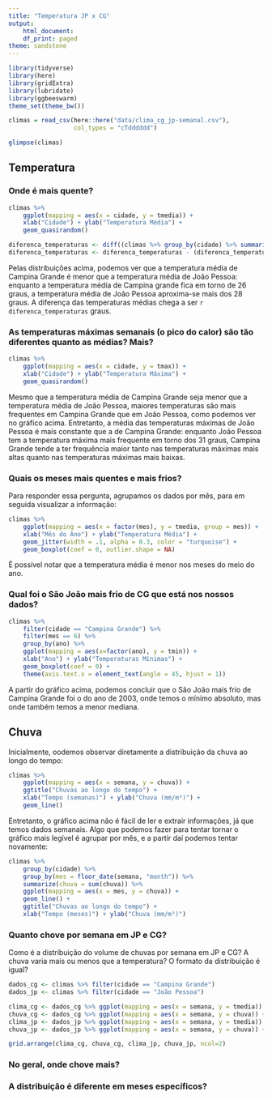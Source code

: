 ```yaml
---
title: "Temperatura JP x CG"
output:
    html_document:
    df_print: paged
theme: sandstone
---
```


```r
library(tidyverse)
library(here)
library(gridExtra)
library(lubridate)
library(ggbeeswarm)
theme_set(theme_bw())
```

```r
climas = read_csv(here::here("data/clima_cg_jp-semanal.csv"), 
                  col_types = "cTdddddd")

glimpse(climas)
```

## Temperatura

### Onde é mais quente?

```r
climas %>%
    ggplot(mapping = aes(x = cidade, y = tmedia)) + 
    xlab("Cidade") + ylab("Temperatura Média") +
    geom_quasirandom()
```

```r
diferenca_temperaturas <- diff((climas %>% group_by(cidade) %>% summarize(temp_media = mean(tmedia)))$temp_media)
diferenca_temperaturas <- diferenca_temperaturas - (diferenca_temperaturas %% 0.01)
```

Pelas distribuições acima, podemos ver que a temperatura média de Campina Grande é menor que a temperatura média de João Pessoa: enquanto a temperatura média de Campina grande fica em torno de 26 graus, a temperatura média de João Pessoa aproxima-se mais dos 28 graus. A diferença das temperaturas médias chega a ser `r diferenca_temperaturas` graus.

### As temperaturas máximas semanais (o pico do calor) são tão diferentes quanto as médias? Mais?

```r
climas %>%
    ggplot(mapping = aes(x = cidade, y = tmax)) +
    xlab("Cidade") + ylab("Temperatura Máxima") +
    geom_quasirandom()
```

Mesmo que a temperatura média de Campina Grande seja menor que a temperatura média de João Pessoa, maiores temperaturas são mais frequentes em Campina Grande que em João Pessoa, como podemos ver no gráfico acima. Entretanto, a média das temperaturas máximas de João Pessoa é mais constante que a de Campina Grande: enquanto João Pessoa tem a temperatura máxima mais frequente em torno dos 31 graus, Campina Grande tende a ter frequência maior tanto nas temperaturas máximas mais altas quanto nas temperaturas máximas mais baixas.

### Quais os meses mais quentes e mais frios?

Para responder essa pergunta, agrupamos os dados por mês, para em seguida visualizar a informação:

```r
climas %>%
    ggplot(mapping = aes(x = factor(mes), y = tmedia, group = mes)) +
    xlab("Mês do Ano") + ylab("Temperatura Média") +
    geom_jitter(width = .1, alpha = 0.3, color = "turquoise") + 
    geom_boxplot(coef = 0, outlier.shape = NA)
```
É possível notar que a temperatura média é menor nos meses do meio do ano.

### Qual foi o São João  mais frio de CG que está nos nossos dados?

```r
climas %>%
    filter(cidade == "Campina Grande") %>%
    filter(mes == 6) %>%
    group_by(ano) %>%
    ggplot(mapping = aes(x=factor(ano), y = tmin)) +
    xlab("Ano") + ylab("Temperaturas Mínimas") +
    geom_boxplot(coef = 0) + 
    theme(axis.text.x = element_text(angle = 45, hjust = 1))
```
A partir do gráfico acima, podemos concluir que o São João mais frio de Campina Grande foi o do ano de 2003, onde temos o mínimo absoluto, mas onde também temos a menor mediana.

## Chuva

Inicialmente, oodemos observar diretamente a distribuição da chuva ao longo do tempo:

```r
climas %>%
    ggplot(mapping = aes(x = semana, y = chuva)) + 
    ggtitle("Chuvas ao longo do tempo") +
    xlab("Tempo (semanas)") + ylab("Chuva (mm/m³)") +
    geom_line()
```

Entretanto, o gráfico acima não é fácil de ler e extrair informações, já que temos dados semanais. Algo que podemos fazer para tentar tornar o gráfico mais legível é agrupar por mês, e a partir daí podemos tentar novamente:

```r
climas %>%
    group_by(cidade) %>%
    group_by(mes = floor_date(semana, "month")) %>%
    summarize(chuva = sum(chuva)) %>%
    ggplot(mapping = aes(x = mes, y = chuva)) + 
    geom_line() +
    ggtitle("Chuvas ao longo do tempo") +
    xlab("Tempo (meses)") + ylab("Chuva (mm/m³)")
```

### Quanto chove por semana em JP e CG?

Como é a distribuição do volume de chuvas por semana em JP e CG? A chuva varia mais ou menos que a temperatura? O formato da distribuição é igual? 

```r
dados_cg <- climas %>% filter(cidade == "Campina Grande")
dados_jp <- climas %>% filter(cidade == "João Pessoa")

clima_cg <- dados_cg %>% ggplot(mapping = aes(x = semana, y = tmedia)) + geom_line() + ggtitle("Temperatura em CG") + xlab("Tempo (semanas)") + ylab("Temp. Média")
chuva_cg <- dados_cg %>% ggplot(mapping = aes(x = semana, y = chuva)) + geom_line() + ggtitle("Chuva em CG") + xlab("Tempo(semanas)") + ylab("Chuva (mm/m³)")
clima_jp <- dados_jp %>% ggplot(mapping = aes(x = semana, y = tmedia)) + geom_line() + ggtitle("Temperatura em JP") + xlab("Tempo (semanas)") + ylab("Temp. Média")
chuva_jp <- dados_jp %>% ggplot(mapping = aes(x = semana, y = chuva)) + geom_line() + ggtitle("Chuva em JP") + xlab("Tempo(semanas)") + ylab("Chuva (mm/m³)")

grid.arrange(clima_cg, chuva_cg, clima_jp, chuva_jp, ncol=2)
```

### No geral, onde chove mais?

### A distribuição é diferente em meses específicos? 

